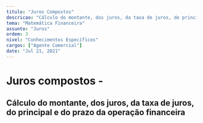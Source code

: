 ```yaml
---
titulo: "Juros Compostos"
descricao: "Cálculo do montante, dos juros, da taxa de juros, do principal e do prazo da operação financeira"
tema: "Matemática Financeira"
assunto: "Juros"
ordem: 3
nivel: "Conhecimentos Específicos"
cargos: ["Agente Comercial"]
date: "Jul 21, 2021"
---
```


# Juros compostos - 
## Cálculo do montante, dos juros, da taxa de juros, do principal e do prazo da operação financeira